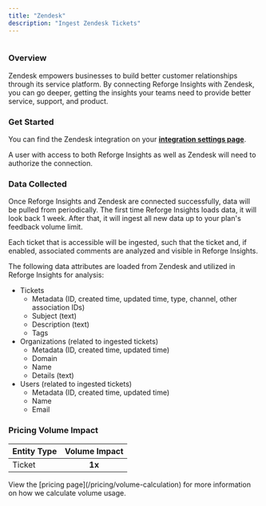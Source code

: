 ```yaml
---
title: "Zendesk"
description: "Ingest Zendesk Tickets"
---
```


<Frame>
  <img
    src="/zendesk.png"
    style={{ width:"100%" }}
    alt=""
    title=""
  />
</Frame>


### Overview

Zendesk empowers businesses to build better customer relationships through its service platform. By connecting Reforge Insights with Zendesk, you can go deeper, getting the insights your teams need to provide better service, support, and product.

### Get Started

You can find the Zendesk integration on your [**integration settings page**](https://insights.reforge.com/w/default/settings/integrations/zendesk).

A user with access to both Reforge Insights as well as Zendesk will need to authorize the connection.

<Steps>
  <Step title='Go to "Settings"'>
    
  </Step>
  <Step title='Click "Integrations" in the navigation menu'>
    
  </Step>
  <Step title='Click "Zendesk"'>
    
  </Step>
  <Step title='Click "Connect"'>
    
  </Step>
  <Step title="If necessary, log in to Zendesk using the appropriate account">
    
  </Step>
  <Step title="Review and approve the permissions requested">
    
  </Step>
  <Step title="Once confirmed, you will be returned to Reforge Insights, where you can toggle on ticket ingestion">
    
  </Step>
  <Step title="[Optional] You can also enable each comment on the zendesk tickets to be ingested">
    
  </Step>
</Steps>

### Data Collected

Once Reforge Insights and Zendesk are connected successfully, data will be pulled from periodically. The first time Reforge Insights loads data, it will look back 1 week. After that, it will ingest all new data up to your plan's feedback volume limit.

Each ticket that is accessible will be ingested, such that the ticket and, if enabled, associated comments are analyzed and visible in Reforge Insights.

The following data attributes are loaded from Zendesk and utilized in Reforge Insights for analysis:

- Tickets
  - Metadata (ID, created time, updated time, type, channel, other association IDs)
  - Subject (text)
  - Description (text)
  - Tags
- Organizations (related to ingested tickets)
  - Metadata (ID, created time, updated time)
  - Domain
  - Name
  - Details (text)
- Users (related to ingested tickets)
  - Metadata (ID, created time, updated time)
  - Name
  - Email

### Pricing Volume Impact

| Entity Type | Volume Impact |
| :---------- | :-----------: |
| Ticket      | **1x**        |

<Info>
  View the [pricing page](/pricing/volume-calculation) for more information on
  how we calculate volume usage.
</Info>